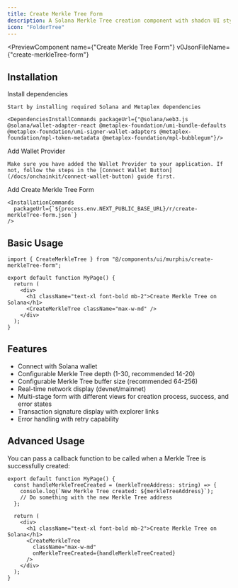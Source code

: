 ```yaml
---
title: Create Merkle Tree Form
description: A Solana Merkle Tree creation component with shadcn UI styling
icon: "FolderTree"
---
```


<PreviewComponent
  name={"Create Merkle Tree Form"}
  v0JsonFileName={"create-merkleTree-form"}
>
  <CreateMerkleTree className="max-w-md" />
</PreviewComponent>

## Installation

<Steps>
  <Step>
    Install dependencies

    Start by installing required Solana and Metaplex dependencies

    <DependenciesInstallCommands packageUrl={"@solana/web3.js @solana/wallet-adapter-react @metaplex-foundation/umi-bundle-defaults @metaplex-foundation/umi-signer-wallet-adapters @metaplex-foundation/mpl-token-metadata @metaplex-foundation/mpl-bubblegum"}/>

  </Step>

  <Step>
    Add Wallet Provider

    Make sure you have added the Wallet Provider to your application. If not, follow the steps in the [Connect Wallet Button](/docs/onchainkit/connect-wallet-button) guide first.

  </Step>

  <Step>
    Add Create Merkle Tree Form

    <InstallationCommands
      packageUrl={`${process.env.NEXT_PUBLIC_BASE_URL}/r/create-merkleTree-form.json`}
    />

  </Step>
</Steps>

## Basic Usage

```tsx
import { CreateMerkleTree } from "@/components/ui/murphis/create-merkleTree-form";
```

```tsx
export default function MyPage() {
  return (
    <div>
      <h1 className="text-xl font-bold mb-2">Create Merkle Tree on Solana</h1>
      <CreateMerkleTree className="max-w-md" />
    </div>
  );
}
```

## Features

- Connect with Solana wallet
- Configurable Merkle Tree depth (1-30, recommended 14-20)
- Configurable Merkle Tree buffer size (recommended 64-256)
- Real-time network display (devnet/mainnet)
- Multi-stage form with different views for creation process, success, and error states
- Transaction signature display with explorer links
- Error handling with retry capability

## Advanced Usage

You can pass a callback function to be called when a Merkle Tree is successfully created:

```tsx
export default function MyPage() {
  const handleMerkleTreeCreated = (merkleTreeAddress: string) => {
    console.log(`New Merkle Tree created: ${merkleTreeAddress}`);
    // Do something with the new Merkle Tree address
  };

  return (
    <div>
      <h1 className="text-xl font-bold mb-2">Create Merkle Tree on Solana</h1>
      <CreateMerkleTree
        className="max-w-md"
        onMerkleTreeCreated={handleMerkleTreeCreated}
      />
    </div>
  );
}
```
